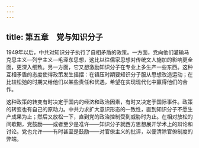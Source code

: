 ```yaml
---
---
---
```

title: 第五章　党与知识分子
---



1949年以后，中共对知识分子执行了自相矛盾的政策。一方面，党向他们灌输马克思主义—列宁主义—毛泽东思想，这比以往儒家思想对传统文人施加的影响更全面，更深入细致。另一方面，它又想激励知识分子在专业上多生产一些东西。这种互相矛盾的态度使得政策发生摇摆：在镇压时期要知识分子服从思想改造运动；在比较松弛的时期又给他们以某些责任和优遇，希望在实现现代化中赢得他们的合作。

这种政策的转变有时决定于国内的经济和政治因素，有时又决定于国际事件。政策的转变也有自己的原动力。中共力求扩大意识形态的一致性，直到知识分子不愿生产成果为止；然后又放松一下，直到党的政治控制受到威胁时为止。在相对放松的间歇期，党鼓励——或者至少是准许——知识分子就西方思想展开学术上的辩论和讨论。党也允许——有时甚至是鼓励——对官僚主义的批评，以便清除官僚制度的弊端。